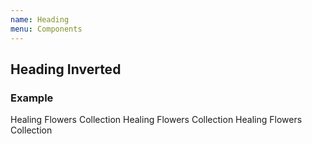 ```yaml
---
name: Heading
menu: Components
---
```



## Heading Inverted

### Example

<Box bg="corals" p={3}>
  <Heading as="h2" size="xxl" inverted>
    Healing Flowers Collection
  </Heading>
  <Heading as="h2" size="xxl" family="secondary" inverted>
    Healing Flowers Collection
  </Heading>
  <Heading as="h2" size="xxl" family="campaign" inverted>
    Healing Flowers Collection
  </Heading>
</Box>
